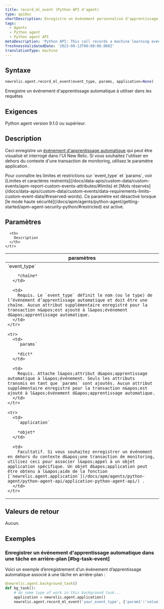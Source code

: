 ```yaml
---
title: record_ml_event (Python API d'agent)
type: apiDoc
shortDescription: Enregistre un événement personnalisé d'apprentissage automatique à utiliser dans les requêtes
tags:
  - Agents
  - Python agent
  - Python agent API
metaDescription: 'Python API: This call records a machine learning event for use in querying.'
freshnessValidatedDate: '2023-09-13T00:00:00.000Z'
translationType: machine
---
```


## Syntaxe

```py
newrelic.agent.record_ml_event(event_type, params, application=None)
```

Enregistre un événement d&apos;apprentissage automatique à utiliser dans les requêtes

## Exigences

Python agent version 9.1.0 ou supérieur.

## Description

Ceci enregistre un [événement d&apos;apprentissage automatique](/docs/data-apis/understand-data/new-relic-data-types/#event-data) qui peut être visualisé et interrogé dans l&apos;UI New Relic. Si vous souhaitez l&apos;utiliser en dehors du contexte d&apos;une transaction de monitoring, utilisez le paramètre application .

<Callout variant="important">
  Pour connaître les limites et restrictions sur `event_type` et `params`, voir [Limites et caractères restreints](/docs/data-apis/custom-data/custom-events/apm-report-custom-events-attributes/#limits) et [Mots réservés](/docs/data-apis/custom-data/custom-events/data-requirements-limits-custom-event-data/#reserved-words).
</Callout>

<Callout variant="important">
  Ce paramètre est désactivé lorsque [le mode haute sécurité](/docs/apm/agents/python-agent/getting-started/apm-agent-security-python/#restricted) est activé.
</Callout>

## Paramètres

<table>
  <thead>
    <tr>
      <th width="25%">
        paramètres
      </th>

      <th>
        Description
      </th>
    </tr>
  </thead>

  <tbody>
    <tr>
      <td>
        `event_type`

        *chaîne*
      </td>

      <td>
        Requis. Le `event_type` définit le nom (ou le type) de l’événement d’apprentissage automatique et doit être une chaîne. Aucun attribut supplémentaire enregistré pour la transaction n&apos;est ajouté à l&apos;événement d&apos;apprentissage automatique.
      </td>
    </tr>

    <tr>
      <td>
        `params`

        *dict*
      </td>

      <td>
        Requis. Attache l&apos;attribut d&apos;apprentissage automatique à l&apos;événement. Seuls les attributs transmis en tant que `params` sont ajoutés. Aucun attribut supplémentaire enregistré pour la transaction n&apos;est ajouté à l&apos;événement d&apos;apprentissage automatique.
      </td>
    </tr>

    <tr>
      <td>
        `application`

        *objet*
      </td>

      <td>
        Facultatif. Si vous souhaitez enregistrer un événement en dehors du contexte d&apos;une transaction de monitoring, utilisez ceci pour associer l&apos;appel à un objet application spécifique. Un objet d&apos;application peut être obtenu à l&apos;aide de la fonction [`newrelic.agent.application`](/docs/apm/agents/python-agent/python-agent-api/application-python-agent-api/) .
      </td>
    </tr>
  </tbody>
</table>

## Valeurs de retour

Aucun.

## Exemples

### Enregistrer un événement d&apos;apprentissage automatique dans une tâche en arrière-plan [#bg-task-event]

Voici un exemple d’enregistrement d’un événement d’apprentissage automatique associé à une tâche en arrière-plan :

```py
@newrelic.agent.background_task() 
def bg_task(): 
    # do some type of work in this background task...
    application = newrelic.agent.application()
    newrelic.agent.record_ml_event('your_event_type', {'param1':'value1'}, application)
```
